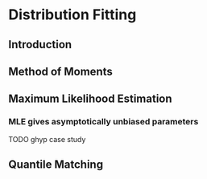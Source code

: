 # Distribution Fitting {#dist-fit}

## Introduction

## Method of Moments

## Maximum Likelihood Estimation

### MLE gives asymptotically unbiased parameters

TODO ghyp case study

## Quantile Matching